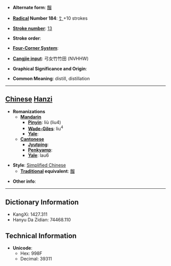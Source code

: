 * '''Alternate form''': [[餾]]

* '''[[Wiktionary:Chinese radical index| Radical]] Number 184''': [[Wiktionary:Chinese radical index 饣|饣]]+10 strokes

* '''[[Wiktionary:Chinese total strokes index|Stroke number]]''': [[Wiktionary:Chinese total strokes index 13|13]]

* '''Stroke order''': 

* '''[[Wiktionary:Chinese four corner index|Four-Corner System]]''': 

* '''[[Wiktionary:Chinese Cangjie index|Cangjie input]]''': 弓女竹竹田 (NVHHW)

* '''Graphical Significance and Origin''': 

* '''Common Meaning''': distill, distillation

----

== [[Chinese]] [[Hanzi]] ==

* '''Romanizations'''
** '''[[Mandarin]]'''
*** '''[[Pinyin]]''': liù (liu4)
*** '''[[Wade-Giles]]''': liu<sup>4</sup>
*** '''[[Yale]]''': 
** '''[[Cantonese]]'''
*** '''[[Jyutping]]''':
*** '''[[Penkyamp]]''': 
*** '''[[Yale]]''': lau6

* '''Style''': [[Simplified Chinese]] 
** '''[[Traditional Chinese|Traditional]] equivalent''': [[餾]]

* '''Other info''': 

----

== Dictionary Information ==

* KangXi: 1427.311
* Hanyu Da Zidian: 74468.110

== Technical Information ==

* '''Unicode''':
** Hex: 998F
** Decimal: 39311
